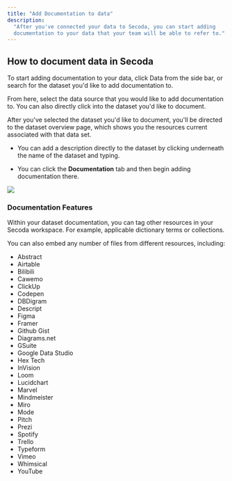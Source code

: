 ```yaml
---
title: "Add Documentation to data"
description:
  "After you've connected your data to Secoda, you can start adding
  documentation to your data that your team will be able to refer to."
---
```


## How to document data in Secoda

To start adding documentation to your data, click Data from the side bar, or
search for the dataset you'd like to add documentation to.

From here, select the data source that you would like to add documentation to.
You can also directly click into the dataset you'd like to document.

After you've selected the dataset you'd like to document, you'll be directed to
the dataset overview page, which shows you the resources current associated with
that data set.

- You can add a description directly to the dataset by clicking underneath the
  name of the dataset and typing.

- You can click the **Documentation** tab and then begin adding documentation
  there.

![](<https://3544070331-files.gitbook.io/~/files/v0/b/gitbook-x-prod.appspot.com/o/spaces%2FqxbfBjqa19PllrcxgKxO%2Fuploads%2F1E9fS2Ss6jInT7lbd3C8%2Fezgif.com-gif-maker%20(6).gif?alt=media&token=80cf5cb5-37df-427c-8e8d-c1237c7b5ee5>)

### Documentation Features

Within your dataset documentation, you can tag other resources in your Secoda
workspace. For example, applicable dictionary terms or collections.

You can also embed any number of files from different resources, including:

<Accordion title="Compatible Embeds">

- Abstract
- Airtable
- Bilibili
- Cawemo
- ClickUp
- Codepen
- DBDigram
- Descript
- Figma
- Framer
- Github Gist
- Diagrams.net
- GSuite
- Google Data Studio
- Hex Tech
- InVision
- Loom
- Lucidchart
- Marvel
- Mindmeister
- Miro
- Mode
- Pitch
- Prezi
- Spotify
- Trello
- Typeform
- Vimeo
- Whimsical
- YouTube

</Accordion>
